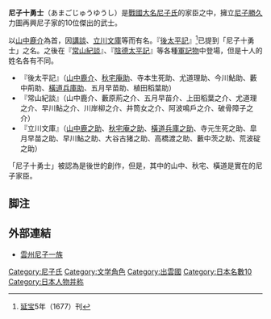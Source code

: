 {{unreferenced|time=2014-04-27T14:35:23+00:00}}
'''尼子十勇士'''（あまごじゅうゆうし）是[[戰國大名|戰國大名]][[尼子氏|尼子氏]]的家臣之中，擁立[[尼子勝久|尼子勝久]]力圖再興尼子家的10位傑出的武士。

以[[山中幸盛|山中鹿介]]為首，因[[講談|講談]]、[[立川文庫|立川文庫]]等而有名。『[[後太平記|後太平記]]』<ref>[[延宝|延宝]]5年（1677）刊</ref>已提到「尼子十勇士」之名。之後在『[[常山紀談|常山紀談]]』、『[[陰德太平記|陰德太平記]]』等各種[[軍記物語|軍記物]]中登場，但是十人的姓名各有不同。

* 『後太平記』（[[山中幸盛|山中鹿介]]、[[秋上久家|秋宅庵助]]、寺本生死助、尤道理助、今川鮎助、藪中荊助、[[橫道正光|橫道兵庫助]]、五月早苗助、植田稻葉助）
* 『常山紀談』（山中鹿介、藪原荊之介、五月早苗介、上田稻葉之介、尤道理之介、早川鮎之介、川岸柳之介、井筒女之介、阿波鳴戶之介、破骨障子之介）
* 『立川文庫』（[[山中幸盛|山中鹿之助]]、[[秋上久家|秋宅庵之助]]、[[橫道正光|橫道兵庫之助]]、寺元生死之助、皐月早苗之助、早川鮎之助、大谷古猪之助、高橋渡之助、藪中茨之助、荒波碇之助）

「尼子十勇士」被認為是後世的創作，但是，其中的山中、秋宅、橫道是實在的尼子家臣。

==脚注==
<references />

==外部連結==
* [http://www.asahi-net.or.jp/~ue7t-mto/index.htm 雲州尼子一族] {{Wayback|url=http://www.asahi-net.or.jp/~ue7t-mto/index.htm |date=20160304202852 }}

{{Fict-char-stub}}

[[Category:尼子氏|Category:尼子氏]]
[[Category:文学角色|Category:文学角色]]
[[Category:出雲國|Category:出雲國]]
[[Category:日本名數10|Category:日本名數10]]
[[Category:日本人物并称|Category:日本人物并称]]